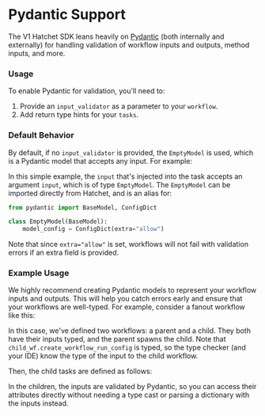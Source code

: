
# Pydantic Support

The V1 Hatchet SDK leans heavily on [Pydantic](https://docs.pydantic.dev/latest/) (both internally and externally) for handling validation of workflow inputs and outputs, method inputs, and more.

### Usage

To enable Pydantic for validation, you'll need to:

1. Provide an `input_validator` as a parameter to your `workflow`.
2. Add return type hints for your `tasks`.

### Default Behavior

By default, if no `input_validator` is provided, the `EmptyModel` is used, which is a Pydantic model that accepts any input. For example:

<Snippet src={snips.python.simple.worker.simple} />

In this simple example, the `input` that's injected into the task accepts an argument `input`, which is of type `EmptyModel`. The `EmptyModel` can be imported directly from Hatchet, and is an alias for:

```python
from pydantic import BaseModel, ConfigDict

class EmptyModel(BaseModel):
    model_config = ConfigDict(extra="allow")
```

Note that since `extra="allow"` is set, workflows will not fail with validation errors if an extra field is provided.

### Example Usage

We highly recommend creating Pydantic models to represent your workflow inputs and outputs. This will help you catch errors early and ensure that your workflows are well-typed. For example, consider a fanout workflow like this:

<Snippet src={snips.python.fanout.worker.fanoutparent} />

In this case, we've defined two workflows: a parent and a child. They both have their inputs typed, and the parent spawns the child. Note that `child_wf.create_workflow_run_config` is typed, so the type checker (and your IDE) know the type of the input to the child workflow.

Then, the child tasks are defined as follows:

<Snippet src={snips.python.fanout.worker.fanoutchild} />

In the children, the inputs are validated by Pydantic, so you can access their attributes directly without needing a type cast or parsing a dictionary with the inputs instead.
